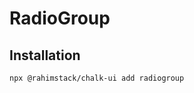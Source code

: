 
# RadioGroup

<StorybookButton slug="components-forms-radiogroup--docs" />

<Preview>
    <RadioGroup
        label="RadioGroup" help="Help text" options={[
        {value: '1', label: 'Option 1'},
        {value: '2', label: 'Option 2'},
    ]}
    />
</Preview>

## Installation

```shell copy
npx @rahimstack/chalk-ui add radiogroup
```

